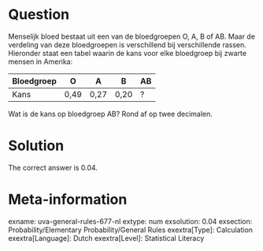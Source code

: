 Question
========

Menselijk bloed bestaat uit een van de bloedgroepen O, A, B of AB. Maar de verdeling van deze bloedgroepen is verschillend bij verschillende rassen. Hieronder staat een tabel waarin de kans voor elke bloedgroep bij zwarte mensen in Amerika:

|Bloedgroep|O|A|B|AB|
|-|-|-|-|-|
|Kans|0,49|0,27|0,20|?|

Wat is de kans op bloedgroep AB? Rond af op twee decimalen.

Solution
========

The correct answer is 0.04.

Meta-information
================
exname: uva-general-rules-677-nl 
extype: num 
exsolution: 0.04 
exsection: Probability/Elementary Probability/General Rules 
exextra[Type]: Calculation 
exextra[Language]: Dutch 
exextra[Level]: Statistical Literacy 

